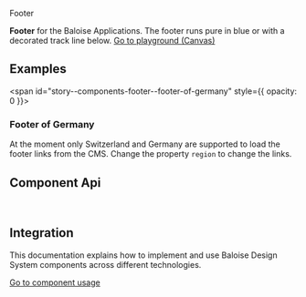 
<bal-doc-banner id="story--components-footer--basic">Footer</bal-doc-banner>

<bal-doc-lead>
  <b>Footer</b> for the Baloise Applications. The footer runs pure in blue or with a decorated track line below.
</bal-doc-lead>

<Canvas withSource="open">
  <Story id="components-footer--basic" />
</Canvas>

<bal-doc-app>
  <bal-button-group class="mb-large" position="center">
    <a class="button is-primary" href="?path=/story/components-footer--basic">
      Go to playground (Canvas)
    </a>
    <bal-doc-stackblitz
      framework="angular"
      template={Basic.parameters.docs.source.code}
      modules="footer"
    ></bal-doc-stackblitz>
    <bal-doc-stackblitz
      framework="html"
      template={Basic.parameters.docs.source.code}
      modules="footer"
    ></bal-doc-stackblitz>
  </bal-button-group>
</bal-doc-app>

## Examples

<span id="story--components-footer--footer-of-germany" style={{ opacity: 0 }}></span>

### Footer of Germany

At the moment only Switzerland and Germany are supported to load the footer links from the CMS.
Change the property `region` to change the links.

<Canvas>
  <Story id="components-footer--footer-of-germany" />
</Canvas>

## Component Api

<Description markdown={readme} />

<br />

## Integration

This documentation explains how to implement and use Baloise Design System components across different technologies.

<a class="button is-primary" href="?path=/docs/development-components--page">
  Go to component usage
</a>


<Description markdown={testing} />

<bal-doc-github link="/components/bal-footer/stories/bal-footer.docs.mdx"></bal-doc-github>

